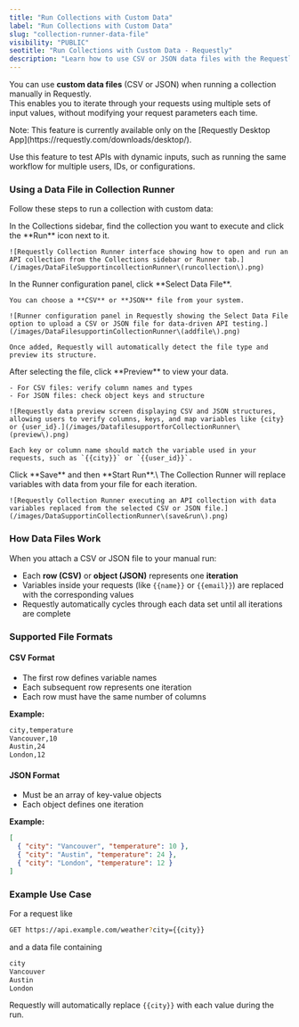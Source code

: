 ```yaml
---
title: "Run Collections with Custom Data"
label: "Run Collections with Custom Data"
slug: "collection-runner-data-file"
visibility: "PUBLIC"
seotitle: "Run Collections with Custom Data - Requestly"
description: "Learn how to use CSV or JSON data files with the Requestly Collection Runner to iterate requests with multiple input values."
---
```


You can use **custom data files** (CSV or JSON) when running a collection manually in Requestly.\
This enables you to iterate through your requests using multiple sets of input values, without modifying your request parameters each time.

<Note>
  Note: This feature is currently available only on the [Requestly Desktop App](https://requestly.com/downloads/desktop/).
</Note>

Use this feature to test APIs with dynamic inputs, such as running the same workflow for multiple users, IDs, or configurations.

### Using a Data File in Collection Runner

Follow these steps to run a collection with custom data:

<Steps>
  <Step title="Open Collection Runner">
    In the Collections sidebar, find the collection you want to execute and click the **Run** icon next to it.

    ![Requestly Collection Runner interface showing how to open and run an API collection from the Collections sidebar or Runner tab.](/images/DataFileSupportincollectionRunner\(runcollection\).png)
  </Step>
  <Step title="Select a Data File">
    In the Runner configuration panel, click **Select Data File**.

    You can choose a **CSV** or **JSON** file from your system.

    ![Runner configuration panel in Requestly showing the Select Data File option to upload a CSV or JSON file for data-driven API testing.](/images/DataFilesupportinCollectionRunner\(addfile\).png)

    Once added, Requestly will automatically detect the file type and preview its structure.
  </Step>
  <Step title="Preview Data and Map Variables">
    After selecting the file, click **Preview** to view your data.

    - For CSV files: verify column names and types
    - For JSON files: check object keys and structure

    ![Requestly data preview screen displaying CSV and JSON structures, allowing users to verify columns, keys, and map variables like {city} or {user_id}.](/images/DatafilesupportforCollectionRunner\(preview\).png)

    Each key or column name should match the variable used in your requests, such as `{{city}}` or `{{user_id}}`.
  </Step>
  <Step title="Start the Run">
    Click **Save** and then **Start Run**.\
    The Collection Runner will replace variables with data from your file for each iteration.

    ![Requestly Collection Runner executing an API collection with data variables replaced from the selected CSV or JSON file.](/images/DataSupportinCollectionRunner\(save&run\).png)
  </Step>
</Steps>

### How Data Files Work

When you attach a CSV or JSON file to your manual run:

- Each **row (CSV)** or **object (JSON)** represents one **iteration**
- Variables inside your requests (like `{{name}}` or `{{email}}`) are replaced with the corresponding values
- Requestly automatically cycles through each data set until all iterations are complete

### Supported File Formats

#### CSV Format

- The first row defines variable names
- Each subsequent row represents one iteration
- Each row must have the same number of columns

**Example:**

```bash
city,temperature  
Vancouver,10  
Austin,24  
London,12
```

#### JSON Format

- Must be an array of key-value objects
- Each object defines one iteration

**Example:**

```json
[  
  { "city": "Vancouver", "temperature": 10 },  
  { "city": "Austin", "temperature": 24 },  
  { "city": "London", "temperature": 12 }  
]
```

### Example Use Case

For a request like

```bash
GET https://api.example.com/weather?city={{city}}
```

and a data file containing

```bash
city
Vancouver
Austin
London
```

Requestly will automatically replace `{{city}}` with each value during the run.